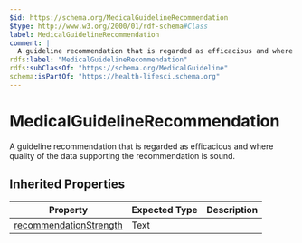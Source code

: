 ```yaml
---
$id: https://schema.org/MedicalGuidelineRecommendation
$type: http://www.w3.org/2000/01/rdf-schema#Class
label: MedicalGuidelineRecommendation
comment: |
  A guideline recommendation that is regarded as efficacious and where quality of the data supporting the recommendation is sound.
rdfs:label: "MedicalGuidelineRecommendation"
rdfs:subClassOf: "https://schema.org/MedicalGuideline"
schema:isPartOf: "https://health-lifesci.schema.org"
---
```


# MedicalGuidelineRecommendation

A guideline recommendation that is regarded as efficacious and where quality of the data supporting the recommendation is sound.

## Inherited Properties

| Property | Expected Type | Description |
| --- | --- | --- |
| [recommendationStrength](https://schema.org/recommendationStrength) | Text |  |
